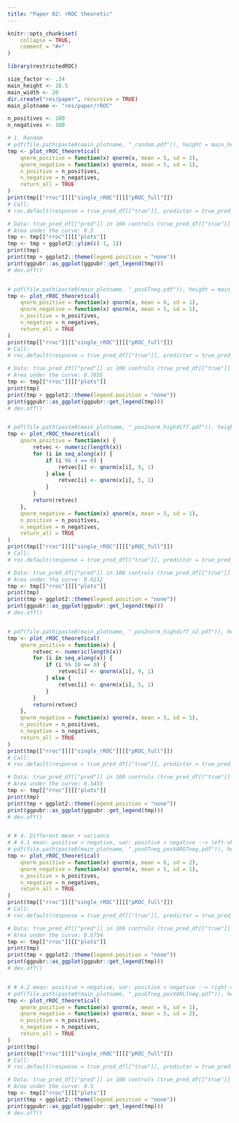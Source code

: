 ```yaml
---
title: "Paper 02: rROC theoretic"
---
```


```r
knitr::opts_chunk$set(
    collapse = TRUE,
    comment = "#>"
)
```

```r
library(restrictedROC)

size_factor <- .34
main_height <- 18.5
main_width <- 20
dir.create("res/paper", recursive = TRUE)
main_plotname <- "res/paper/rROC"
```

```r
n_positives <- 100
n_negatives <- 100

# 1. Random
# pdf(file.path(paste0(main_plotname, "_random.pdf")), height = main_height * size_factor, width = main_width * size_factor)
tmp <- plot_rROC_theoretical(
    qnorm_positive = function(x) qnorm(x, mean = 5, sd = 1),
    qnorm_negative = function(x) qnorm(x, mean = 5, sd = 1),
    n_positive = n_positives,
    n_negative = n_negatives,
    return_all = TRUE
)
print(tmp[["rroc"]][["single_rROC"]][["pROC_full"]])
# Call:
# roc.default(response = true_pred_df[["true"]], predictor = true_pred_df[["pred"]],     levels = c(FALSE, TRUE), direction = direction)

# Data: true_pred_df[["pred"]] in 100 controls (true_pred_df[["true"]] FALSE) < 100 cases (true_pred_df[["true"]] TRUE).
# Area under the curve: 0.5
tmp <- tmp[["rroc"]][["plots"]]
tmp <- tmp + ggplot2::ylim(c(-1, 1))
print(tmp)
print(tmp + ggplot2::theme(legend.position = "none"))
print(ggpubr::as_ggplot(ggpubr::get_legend(tmp)))
# dev.off()


# pdf(file.path(paste0(main_plotname, "_posGTneg.pdf")), height = main_height * size_factor, width = main_width * size_factor)
tmp <- plot_rROC_theoretical(
    qnorm_positive = function(x) qnorm(x, mean = 6, sd = 1),
    qnorm_negative = function(x) qnorm(x, mean = 5, sd = 1),
    n_positive = n_positives,
    n_negative = n_negatives,
    return_all = TRUE
)
print(tmp[["rroc"]][["single_rROC"]][["pROC_full"]])
# Call:
# roc.default(response = true_pred_df[["true"]], predictor = true_pred_df[["pred"]],     levels = c(FALSE, TRUE), direction = direction)

# Data: true_pred_df[["pred"]] in 100 controls (true_pred_df[["true"]] FALSE) < 100 cases (true_pred_df[["true"]] TRUE).
# Area under the curve: 0.7655
tmp <- tmp[["rroc"]][["plots"]]
print(tmp)
print(tmp + ggplot2::theme(legend.position = "none"))
print(ggpubr::as_ggplot(ggpubr::get_legend(tmp)))
# dev.off()


# pdf(file.path(paste0(main_plotname, "_pos2norm_highdiff.pdf")), height = main_height * size_factor, width = main_width * size_factor)
tmp <- plot_rROC_theoretical(
    qnorm_positive = function(x) {
        retvec <- numeric(length(x))
        for (i in seq_along(x)) {
            if (i %% 4 == 0) {
                retvec[i] <- qnorm(x[i], 9, 1)
            } else {
                retvec[i] <- qnorm(x[i], 5, 1)
            }
        }
        return(retvec)
    },
    qnorm_negative = function(x) qnorm(x, mean = 5, sd = 1),
    n_positive = n_positives,
    n_negative = n_negatives,
    return_all = TRUE
)
print(tmp[["rroc"]][["single_rROC"]][["pROC_full"]])
# Call:
# roc.default(response = true_pred_df[["true"]], predictor = true_pred_df[["pred"]],     levels = c(FALSE, TRUE), direction = direction)

# Data: true_pred_df[["pred"]] in 100 controls (true_pred_df[["true"]] FALSE) < 100 cases (true_pred_df[["true"]] TRUE).
# Area under the curve: 0.6212
tmp <- tmp[["rroc"]][["plots"]]
print(tmp)
print(tmp + ggplot2::theme(legend.position = "none"))
print(ggpubr::as_ggplot(ggpubr::get_legend(tmp)))
# dev.off()


# pdf(file.path(paste0(main_plotname, "_pos2norm_highdiff_v2.pdf")), height = main_height * size_factor, width = main_width * size_factor)
tmp <- plot_rROC_theoretical(
    qnorm_positive = function(x) {
        retvec <- numeric(length(x))
        for (i in seq_along(x)) {
            if (i %% 10 == 0) {
                retvec[i] <- qnorm(x[i], 9, 1)
            } else {
                retvec[i] <- qnorm(x[i], 5, 1)
            }
        }
        return(retvec)
    },
    qnorm_negative = function(x) qnorm(x, mean = 5, sd = 1),
    n_positive = n_positives,
    n_negative = n_negatives,
    return_all = TRUE
)
print(tmp[["rroc"]][["single_rROC"]][["pROC_full"]])
# Call:
# roc.default(response = true_pred_df[["true"]], predictor = true_pred_df[["pred"]],     levels = c(FALSE, TRUE), direction = direction)

# Data: true_pred_df[["pred"]] in 100 controls (true_pred_df[["true"]] FALSE) < 100 cases (true_pred_df[["true"]] TRUE).
# Area under the curve: 0.5455
tmp <- tmp[["rroc"]][["plots"]]
print(tmp)
print(tmp + ggplot2::theme(legend.position = "none"))
print(ggpubr::as_ggplot(ggpubr::get_legend(tmp)))
# dev.off()


# # 4. Different mean + variance
# # 4.1 mean: positive > negative, var: positive > negative --> left-skewed
# pdf(file.path(paste0(main_plotname, "_posGTneg_posVARGTneg.pdf")), height = main_height * size_factor, width = main_width * size_factor)
tmp <- plot_rROC_theoretical(
    qnorm_positive = function(x) qnorm(x, mean = 6, sd = 2),
    qnorm_negative = function(x) qnorm(x, mean = 5, sd = 1),
    n_positive = n_positives,
    n_negative = n_negatives,
    return_all = TRUE
)
print(tmp[["rroc"]][["single_rROC"]][["pROC_full"]])
# Call:
# roc.default(response = true_pred_df[["true"]], predictor = true_pred_df[["pred"]],     levels = c(FALSE, TRUE), direction = direction)

# Data: true_pred_df[["pred"]] in 100 controls (true_pred_df[["true"]] FALSE) < 100 cases (true_pred_df[["true"]] TRUE).
# Area under the curve: 0.6754
tmp <- tmp[["rroc"]][["plots"]]
print(tmp)
print(tmp + ggplot2::theme(legend.position = "none"))
print(ggpubr::as_ggplot(ggpubr::get_legend(tmp)))
# dev.off()


# # 4.2 mean: positive > negative, var: positive < negative --> right-skewed
# pdf(file.path(paste0(main_plotname, "_posGTneg_posVARLTneg.pdf")), height = main_height * size_factor, width = main_width * size_factor)
tmp <- plot_rROC_theoretical(
    qnorm_positive = function(x) qnorm(x, mean = 6, sd = 1),
    qnorm_negative = function(x) qnorm(x, mean = 5, sd = 2),
    n_positive = n_positives,
    n_negative = n_negatives,
    return_all = TRUE
)
print(tmp)
print(tmp[["rroc"]][["single_rROC"]][["pROC_full"]])
# Call:
# roc.default(response = true_pred_df[["true"]], predictor = true_pred_df[["pred"]],     levels = c(FALSE, TRUE), direction = direction)

# Data: true_pred_df[["pred"]] in 100 controls (true_pred_df[["true"]] FALSE) < 100 cases (true_pred_df[["true"]] TRUE).
# Area under the curve: 0.5
tmp <- tmp[["rroc"]][["plots"]]
print(tmp + ggplot2::theme(legend.position = "none"))
print(ggpubr::as_ggplot(ggpubr::get_legend(tmp)))
# dev.off()
```
